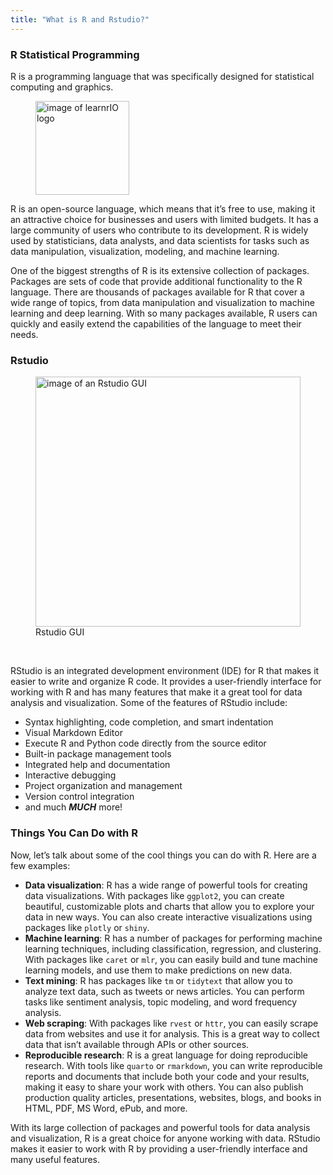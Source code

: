 ```yaml
---
title: "What is R and Rstudio?"
---
```

### R Statistical Programming
R is a programming language that was specifically designed for statistical computing and graphics. 

<figure class="float-fig-right"> 
  <img style="width:150px; height:150px" src="images/R-Programming-logo.png" alt="image of learnrIO logo">
</figure>
<p>

R is an open-source language, which means that it's free to use, making it an attractive choice for businesses and users with limited budgets. It has a large community of users who contribute to its development. R is widely used by statisticians, data analysts, and data scientists for tasks such as data manipulation, visualization, modeling, and machine learning.

One of the biggest strengths of R is its extensive collection of packages. Packages are sets of code that provide additional functionality to the R language. There are thousands of packages available for R that cover a wide range of topics, from data manipulation and visualization to machine learning and deep learning. With so many packages available, R users can quickly and easily extend the capabilities of the language to meet their needs.

### Rstudio
<figure> 
  <img style="width:100%; height:400px" src="images/rstudio-gui.png" alt="image of an Rstudio GUI">
  <figcaption class="figcap">Rstudio GUI</figcaption>
</figure>
<br>

RStudio is an integrated development environment (IDE) for R that makes it easier to write and organize R code. It provides a user-friendly interface for working with R and has many features that make it a great tool for data analysis and visualization. Some of the features of RStudio include:

- Syntax highlighting, code completion, and smart indentation    
- Visual Markdown Editor  
- Execute R and Python code directly from the source editor  
- Built-in package management tools  
- Integrated help and documentation  
- Interactive debugging  
- Project organization and management  
- Version control integration  
- and much _**MUCH**_ more!

### Things You Can Do with R
Now, let's talk about some of the cool things you can do with R. Here are a few examples:  

- **Data visualization**: R has a wide range of powerful tools for creating data visualizations. With packages like `ggplot2`, you can create beautiful, customizable plots and charts that allow you to explore your data in new ways. You can also create interactive visualizations using packages like `plotly` or `shiny`.  
- **Machine learning**: R has a number of packages for performing machine learning techniques, including classification, regression, and clustering. With packages like `caret` or `mlr`, you can easily build and tune machine learning models, and use them to make predictions on new data.  
- **Text mining**: R has packages like `tm` or `tidytext` that allow you to analyze text data, such as tweets or news articles. You can perform tasks like sentiment analysis, topic modeling, and word frequency analysis.  
- **Web scraping**: With packages like `rvest` or `httr`, you can easily scrape data from websites and use it for analysis. This is a great way to collect data that isn't available through APIs or other sources.  
- **Reproducible research**: R is a great language for doing reproducible research. With tools like `quarto` or `rmarkdown`, you can write reproducible reports and documents that include both your code and your results, making it easy to share your work with others. You can also publish production quality articles, presentations, websites, blogs, and books in HTML, PDF, MS Word, ePub, and more.   

With its large collection of packages and powerful tools for data analysis and visualization, R is a great choice for anyone working with data. RStudio makes it easier to work with R by providing a user-friendly interface and many useful features.  
